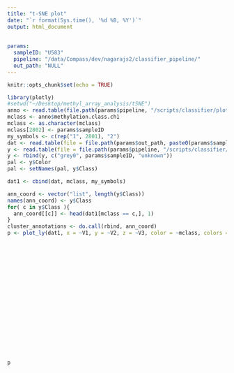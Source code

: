 ```yaml
---
title: "t-SNE plot"
date: "`r format(Sys.time(), '%d %B, %Y')`"
output: html_document
    
    
params:
  sampleID: "U583"
  pipeline: "/data/Compass/dev/nagarajs2/classifier_pipeline/"
  out_path: "NULL"
---
```


```r
knitr::opts_chunk$set(echo = TRUE)
```

```r
library(plotly)
#setwd("~/Desktop/methyl_array_analysis/tSNE")
anno <- read.table(file.path(params$pipeline, "/scripts/classifier/plotting/GSE90496_pData.txt"), header = T, sep = "\t")
mclass <- anno$methylation.class.ch1
mclass <- as.character(mclass)
mclass[2802] <- params$sampleID
my_symbols <- c(rep("1", 2801), "2")
dat <- read.table(file = file.path(params$out_path, paste0(params$sampleID, "_tSNE.txt")), header = T)
y <- read.table(file = file.path(params$pipeline, "/scripts/classifier/plotting/methylation_class_to_color_mapping.txt"), header = T, as.is = c(1,2,3), sep = "\t")
y <- rbind(y, c("grey0", params$sampleID, "unknown"))
pal <- y$Color
pal <- setNames(pal, y$Class)

dat1 <- cbind(dat, mclass, my_symbols)

ann_coord <- vector("list", length(y$Class))
names(ann_coord) <- y$Class
for( c in y$Class ){
  ann_coord[[c]] <- head(dat1[mclass == c,], 1) 
}
cluster_annotations <- do.call(rbind, ann_coord)
p <- plot_ly(dat1, x = ~V1, y = ~V2, z = ~V3, color = ~mclass, colors = pal, symbol = ~my_symbols, symbols = c("circle", "square")) %>% add_trace(type = "scatter3d", mode = "markers", marker = list(size = 4), opacity = 0.5, text = mclass, hoverinfo = "text", showlegend = FALSE) %>% add_trace(x = dat1[2802, 1], y = dat1[2802, 2], z = dat1[2802, 3], type = "scatter3d", mode = "markers", marker = list(size = 9, color = "#0000FF", symbol = "circle"), text = mclass[2802], hoverinfo = "text", showlegend = FALSE) %>% layout(scene = list(camera = list(center = list(x = 0, y = 0, z = 0), eye = list(x = 1.25, y = 1.25, z = 1.25), up = list(x = 0, y = 0, z = 1)), annotations = list(list(x = cluster_annotations[92, 1], y = cluster_annotations[92, 2], z = cluster_annotations[92, 3], text = sprintf("<b>%s</b>", cluster_annotations[92, 4]), font = list(size = 14, color = "#FFFFFF"), ax = 0, ay = -75, standoff = 1, arrowsize = 3, arrowwidth = 2, arrowhead = 3, arrowcolor = "#FF3300", bordercolor = "#FF3300", borderpad = 2, bgcolor = "#FF7F0E"), list(showarrow = F, x = cluster_annotations[1, 1], y = cluster_annotations[1, 2], z = cluster_annotations[1, 3], text = sprintf("<b>%s</b>",cluster_annotations[1, 4]), font = list(size = 11)), list(showarrow = F, x = cluster_annotations[2, 1], y = cluster_annotations[2, 2], z = cluster_annotations[2, 3], text = sprintf("<b>%s</b>", cluster_annotations[2, 4]), font = list(size = 11)), list(showarrow = F, x = cluster_annotations[3, 1], y = cluster_annotations[3, 2], z = cluster_annotations[3, 3], text = sprintf("<b>%s</b>", cluster_annotations[3, 4]), font = list(size = 11)), 
                                                                                                                                                                                                                                                                                                                                                                                                                                                                                                                                                                                                                                                                                                        list(showarrow = F, x = cluster_annotations[4, 1], y = cluster_annotations[4, 2], z = cluster_annotations[4, 3], text = sprintf("<b>%s</b>", cluster_annotations[4, 4]), font = list(size = 11)), list(showarrow = F, x = cluster_annotations[5, 1], y = cluster_annotations[5, 2], z = cluster_annotations[5, 3], text = sprintf("<b>%s</b>", cluster_annotations[5, 4]), font = list(size = 11)), list(showarrow = F, x = cluster_annotations[6, 1], y = cluster_annotations[6, 2], z = cluster_annotations[6, 3], text = sprintf("<b>%s</b>", cluster_annotations[6, 4]), font = list(size = 11)), list(showarrow = F, x = cluster_annotations[7, 1], y = cluster_annotations[7, 2], z = cluster_annotations[7, 3], text = sprintf("<b>%s</b>", cluster_annotations[7, 4]), font = list(size = 11)), list(showarrow = F, x = cluster_annotations[8, 1], y = cluster_annotations[8, 2], z = cluster_annotations[8, 3], text = sprintf("<b>%s</b>", cluster_annotations[8, 4]), font = list(size = 11)),
                                                                                                                                                                                                                                                                                                                                                                                                                                                                                                                                                                                                                                                                                                        list(showarrow = F, x = cluster_annotations[9, 1], y = cluster_annotations[9, 2], z = cluster_annotations[9, 3], text = sprintf("<b>%s</b>", cluster_annotations[9, 4]), font = list(size = 11)), list(showarrow = F, x = cluster_annotations[10, 1], y = cluster_annotations[10, 2], z = cluster_annotations[10, 3], text = sprintf("<b>%s</b>", cluster_annotations[10, 4]), font = list(size = 11)), list(showarrow = F, x = cluster_annotations[11, 1], y = cluster_annotations[11, 2], z = cluster_annotations[11, 3], text = sprintf("<b>%s</b>", cluster_annotations[11, 4]), font = list(size = 11)), list(showarrow = F, x = cluster_annotations[12, 1], y = cluster_annotations[12, 2], z = cluster_annotations[12, 3], text = sprintf("<b>%s</b>", cluster_annotations[12, 4]), font = list(size = 11)), list(showarrow = F, x = cluster_annotations[13, 1], y = cluster_annotations[13, 2], z = cluster_annotations[13, 3], text = sprintf("<b>%s</b>", cluster_annotations[13, 4]), font = list(size = 11)),
                                                                                                                                                                                                                                                                                                                                                                                                                                                                                                                                                                                                                                                                                                        list(showarrow = F, x = cluster_annotations[14, 1], y = cluster_annotations[14, 2], z = cluster_annotations[14, 3], text = sprintf("<b>%s</b>", cluster_annotations[14, 4]), font = list(size = 11)), list(showarrow = F, x = cluster_annotations[15, 1], y = cluster_annotations[15, 2], z = cluster_annotations[15, 3], text = sprintf("<b>%s</b>", cluster_annotations[15, 4]), font = list(size = 11)), list(showarrow = F, x = cluster_annotations[16, 1], y = cluster_annotations[16, 2], z = cluster_annotations[16, 3], text = sprintf("<b>%s</b>", cluster_annotations[16, 4]), font = list(size = 11)), list(showarrow = F, x = cluster_annotations[17, 1], y = cluster_annotations[17, 2], z = cluster_annotations[17, 3], text = sprintf("<b>%s</b>", cluster_annotations[17, 4]), font = list(size = 11)), list(showarrow = F, x = cluster_annotations[18, 1], y = cluster_annotations[18, 2], z = cluster_annotations[18, 3], text = sprintf("<b>%s</b>", cluster_annotations[18, 4]), font = list(size = 11)), 
                                                                                                                                                                                                                                                                                                                                                                                                                                                                                                                                                                                                                                                                                                        list(showarrow = F, x = cluster_annotations[19, 1], y = cluster_annotations[19, 2], z = cluster_annotations[19, 3], text = sprintf("<b>%s</b>", cluster_annotations[19, 4]), font = list(size = 11)), list(showarrow = F, x = cluster_annotations[20, 1], y = cluster_annotations[20, 2], z = cluster_annotations[20, 3], text = sprintf("<b>%s</b>", cluster_annotations[20, 4]), font = list(size = 11)), list(showarrow = F, x = cluster_annotations[21, 1], y = cluster_annotations[21, 2], z = cluster_annotations[21, 3], text = sprintf("<b>%s</b>", cluster_annotations[21, 4]), font = list(size = 11)), list(showarrow = F, x = cluster_annotations[22, 1], y = cluster_annotations[22, 2], z = cluster_annotations[22, 3], text = sprintf("<b>%s</b>", cluster_annotations[22, 4]), font = list(size = 11)), list(showarrow = F, x = cluster_annotations[23, 1], y = cluster_annotations[23, 2], z = cluster_annotations[23, 3], text = sprintf("<b>%s</b>", cluster_annotations[23, 4]), font = list(size = 11)),
                                                                                                                                                                                                                                                                                                                                                                                                                                                                                                                                                                                                                                                                                                        list(showarrow = F, x = cluster_annotations[24, 1], y = cluster_annotations[24, 2], z = cluster_annotations[24, 3], text = sprintf("<b>%s</b>", cluster_annotations[24, 4]), font = list(size = 11)), list(showarrow = F, x = cluster_annotations[25, 1], y = cluster_annotations[25, 2], z = cluster_annotations[25, 3], text = sprintf("<b>%s</b>", cluster_annotations[25, 4]), font = list(size = 11)), list(showarrow = F, x = cluster_annotations[26, 1], y = cluster_annotations[26, 2], z = cluster_annotations[26, 3], text = sprintf("<b>%s</b>", cluster_annotations[26, 4]), font = list(size = 11)), list(showarrow = F, x = cluster_annotations[27, 1], y = cluster_annotations[27, 2], z = cluster_annotations[27, 3], text = sprintf("<b>%s</b>", cluster_annotations[27, 4]), font = list(size = 11)), list(showarrow = F, x = cluster_annotations[28, 1], y = cluster_annotations[28, 2], z = cluster_annotations[28, 3], text = sprintf("<b>%s</b>", cluster_annotations[28, 4]), font = list(size = 11)), 
                                                                                                                                                                                                                                                                                                                                                                                                                                                                                                                                                                                                                                                                                                        list(showarrow = F, x = cluster_annotations[29, 1], y = cluster_annotations[29, 2], z = cluster_annotations[29, 3], text = sprintf("<b>%s</b>", cluster_annotations[29, 4]), font = list(size = 11)), list(showarrow = F, x = cluster_annotations[30, 1], y = cluster_annotations[30, 2], z = cluster_annotations[30, 3], text = sprintf("<b>%s</b>", cluster_annotations[30, 4]), font = list(size = 11)), list(showarrow = F, x = cluster_annotations[31, 1], y = cluster_annotations[31, 2], z = cluster_annotations[31, 3], text = sprintf("<b>%s</b>", cluster_annotations[31, 4]), font = list(size = 11)), list(showarrow = F, x = cluster_annotations[32, 1], y = cluster_annotations[32, 2], z = cluster_annotations[32, 3], text = sprintf("<b>%s</b>", cluster_annotations[32, 4]), font = list(size = 11)), list(showarrow = F, x = cluster_annotations[33, 1], y = cluster_annotations[33, 2], z = cluster_annotations[33, 3], text = sprintf("<b>%s</b>", cluster_annotations[33, 4]), font = list(size = 11)), 
                                                                                                                                                                                                                                                                                                                                                                                                                                                                                                                                                                                                                                                                                                        list(showarrow = F, x = cluster_annotations[34, 1], y = cluster_annotations[34, 2], z = cluster_annotations[34, 3], text = sprintf("<b>%s</b>", cluster_annotations[34, 4]), font = list(size = 11)), list(showarrow = F, x = cluster_annotations[35, 1], y = cluster_annotations[35, 2], z = cluster_annotations[35, 3], text = sprintf("<b>%s</b>", cluster_annotations[35, 4]), font = list(size = 11)), list(showarrow = F, x = cluster_annotations[36, 1], y = cluster_annotations[36, 2], z = cluster_annotations[36, 3], text = sprintf("<b>%s</b>", cluster_annotations[36, 4]), font = list(size = 11)), list(showarrow = F, x = cluster_annotations[37, 1], y = cluster_annotations[37, 2], z = cluster_annotations[37, 3], text = sprintf("<b>%s</b>", cluster_annotations[37, 4]), font = list(size = 11)), list(showarrow = F, x = cluster_annotations[38, 1], y = cluster_annotations[38, 2], z = cluster_annotations[38, 3], text = sprintf("<b>%s</b>", cluster_annotations[38, 4]), font = list(size = 11)), 
                                                                                                                                                                                                                                                                                                                                                                                                                                                                                                                                                                                                                                                                                                        list(showarrow = F, x = cluster_annotations[39, 1], y = cluster_annotations[39, 2], z = cluster_annotations[39, 3], text = sprintf("<b>%s</b>", cluster_annotations[39, 4]), font = list(size = 11)), list(showarrow = F, x = cluster_annotations[40, 1], y = cluster_annotations[40, 2], z = cluster_annotations[40, 3], text = sprintf("<b>%s</b>", cluster_annotations[40, 4]), font = list(size = 11)), list(showarrow = F, x = cluster_annotations[41, 1], y = cluster_annotations[41, 2], z = cluster_annotations[41, 3], text = sprintf("<b>%s</b>", cluster_annotations[41, 4]), font = list(size = 11)), list(showarrow = F, x = cluster_annotations[42, 1], y = cluster_annotations[42, 2], z = cluster_annotations[42, 3], text = sprintf("<b>%s</b>", cluster_annotations[42, 4]), font = list(size = 11)), list(showarrow = F, x = cluster_annotations[43, 1], y = cluster_annotations[43, 2], z = cluster_annotations[43, 3], text = sprintf("<b>%s</b>", cluster_annotations[43, 4]), font = list(size = 11)), 
                                                                                                                                                                                                                                                                                                                                                                                                                                                                                                                                                                                                                                                                                                        list(showarrow = F, x = cluster_annotations[44, 1], y = cluster_annotations[44, 2], z = cluster_annotations[44, 3], text = sprintf("<b>%s</b>", cluster_annotations[44, 4]), font = list(size = 11)), list(showarrow = F, x = cluster_annotations[45, 1], y = cluster_annotations[45, 2], z = cluster_annotations[45, 3], text = sprintf("<b>%s</b>", cluster_annotations[45, 4]), font = list(size = 11)), list(showarrow = F, x = cluster_annotations[46, 1], y = cluster_annotations[46, 2], z = cluster_annotations[46, 3], text = sprintf("<b>%s</b>", cluster_annotations[46, 4]), font = list(size = 11)), list(showarrow = F, x = cluster_annotations[47, 1], y = cluster_annotations[47, 2], z = cluster_annotations[47, 3], text = sprintf("<b>%s</b>", cluster_annotations[47, 4]), font = list(size = 11)), list(showarrow = F, x = cluster_annotations[48, 1], y = cluster_annotations[48, 2], z = cluster_annotations[48, 3], text = sprintf("<b>%s</b>", cluster_annotations[48, 4]), font = list(size = 11)), 
                                                                                                                                                                                                                                                                                                                                                                                                                                                                                                                                                                                                                                                                                                        list(showarrow = F, x = cluster_annotations[49, 1], y = cluster_annotations[49, 2], z = cluster_annotations[49, 3], text = sprintf("<b>%s</b>", cluster_annotations[49, 4]), font = list(size = 11)), list(showarrow = F, x = cluster_annotations[50, 1], y = cluster_annotations[50, 2], z = cluster_annotations[50, 3], text = sprintf("<b>%s</b>", cluster_annotations[50, 4]), font = list(size = 11)), list(showarrow = F, x = cluster_annotations[51, 1], y = cluster_annotations[51, 2], z = cluster_annotations[51, 3], text = sprintf("<b>%s</b>", cluster_annotations[51, 4]), font = list(size = 11)), list(showarrow = F, x = cluster_annotations[52, 1], y = cluster_annotations[52, 2], z = cluster_annotations[52, 3], text = sprintf("<b>%s</b>", cluster_annotations[52, 4]), font = list(size = 11)), list(showarrow = F, x = cluster_annotations[53, 1], y = cluster_annotations[53, 2], z = cluster_annotations[53, 3], text = sprintf("<b>%s</b>", cluster_annotations[53, 4]), font = list(size = 11)), 
                                                                                                                                                                                                                                                                                                                                                                                                                                                                                                                                                                                                                                                                                                        list(showarrow = F, x = cluster_annotations[54, 1], y = cluster_annotations[54, 2], z = cluster_annotations[54, 3], text = sprintf("<b>%s</b>", cluster_annotations[54, 4]), font = list(size = 11)), list(showarrow = F, x = cluster_annotations[55, 1], y = cluster_annotations[55, 2], z = cluster_annotations[55, 3], text = sprintf("<b>%s</b>", cluster_annotations[55, 4]), font = list(size = 11)), list(showarrow = F, x = cluster_annotations[56, 1], y = cluster_annotations[56, 2], z = cluster_annotations[56, 3], text = sprintf("<b>%s</b>", cluster_annotations[56, 4]), font = list(size = 11)), list(showarrow = F, x = cluster_annotations[57, 1], y = cluster_annotations[57, 2], z = cluster_annotations[57, 3], text = sprintf("<b>%s</b>", cluster_annotations[57, 4]), font = list(size = 11)), list(showarrow = F, x = cluster_annotations[58, 1], y = cluster_annotations[58, 2], z = cluster_annotations[58, 3], text = sprintf("<b>%s</b>", cluster_annotations[58, 4]), font = list(size = 11)), 
                                                                                                                                                                                                                                                                                                                                                                                                                                                                                                                                                                                                                                                                                                        list(showarrow = F, x = cluster_annotations[59, 1], y = cluster_annotations[59, 2], z = cluster_annotations[59, 3], text = sprintf("<b>%s</b>", cluster_annotations[59, 4]), font = list(size = 11)), list(showarrow = F, x = cluster_annotations[60, 1], y = cluster_annotations[60, 2], z = cluster_annotations[60, 3], text = sprintf("<b>%s</b>", cluster_annotations[60, 4]), font = list(size = 11)), list(showarrow = F, x = cluster_annotations[61, 1], y = cluster_annotations[61, 2], z = cluster_annotations[61, 3], text = sprintf("<b>%s</b>", cluster_annotations[61, 4]), font = list(size = 11)), list(showarrow = F, x = cluster_annotations[62, 1], y = cluster_annotations[62, 2], z = cluster_annotations[62, 3], text = sprintf("<b>%s</b>", cluster_annotations[62, 4]), font = list(size = 11)), list(showarrow = F, x = cluster_annotations[63, 1], y = cluster_annotations[63, 2], z = cluster_annotations[63, 3], text = sprintf("<b>%s</b>", cluster_annotations[63, 4]), font = list(size = 11)), 
                                                                                                                                                                                                                                                                                                                                                                                                                                                                                                                                                                                                                                                                                                        list(showarrow = F, x = cluster_annotations[64, 1], y = cluster_annotations[64, 2], z = cluster_annotations[64, 3], text = sprintf("<b>%s</b>", cluster_annotations[64, 4]), font = list(size = 11)), list(showarrow = F, x = cluster_annotations[65, 1], y = cluster_annotations[65, 2], z = cluster_annotations[65, 3], text = sprintf("<b>%s</b>", cluster_annotations[65, 4]), font = list(size = 11)), list(showarrow = F, x = cluster_annotations[66, 1], y = cluster_annotations[66, 2], z = cluster_annotations[66, 3], text = sprintf("<b>%s</b>", cluster_annotations[66, 4]), font = list(size = 11)), list(showarrow = F, x = cluster_annotations[67, 1], y = cluster_annotations[67, 2], z = cluster_annotations[67, 3], text = sprintf("<b>%s</b>", cluster_annotations[67, 4]), font = list(size = 11)), list(showarrow = F, x = cluster_annotations[68, 1], y = cluster_annotations[68, 2], z = cluster_annotations[68, 3], text = sprintf("<b>%s</b>", cluster_annotations[68, 4]), font = list(size = 11)), 
                                                                                                                                                                                                                                                                                                                                                                                                                                                                                                                                                                                                                                                                                                        list(showarrow = F, x = cluster_annotations[69, 1], y = cluster_annotations[69, 2], z = cluster_annotations[69, 3], text = sprintf("<b>%s</b>", cluster_annotations[69, 4]), font = list(size = 11)), list(showarrow = F, x = cluster_annotations[70, 1], y = cluster_annotations[70, 2], z = cluster_annotations[70, 3], text = sprintf("<b>%s</b>", cluster_annotations[70, 4]), font = list(size = 11)), list(showarrow = F, x = cluster_annotations[71, 1], y = cluster_annotations[71, 2], z = cluster_annotations[71, 3], text = sprintf("<b>%s</b>", cluster_annotations[71, 4]), font = list(size = 11)), list(showarrow = F, x = cluster_annotations[72, 1], y = cluster_annotations[72, 2], z = cluster_annotations[72, 3], text = sprintf("<b>%s</b>", cluster_annotations[72, 4]), font = list(size = 11)), list(showarrow = F, x = cluster_annotations[73, 1], y = cluster_annotations[73, 2], z = cluster_annotations[73, 3], text = sprintf("<b>%s</b>", cluster_annotations[73, 4]), font = list(size = 11)), 
                                                                                                                                                                                                                                                                                                                                                                                                                                                                                                                                                                                                                                                                                                        list(showarrow = F, x = cluster_annotations[74, 1], y = cluster_annotations[74, 2], z = cluster_annotations[74, 3], text = sprintf("<b>%s</b>", cluster_annotations[74, 4]), font = list(size = 11)), list(showarrow = F, x = cluster_annotations[75, 1], y = cluster_annotations[75, 2], z = cluster_annotations[75, 3], text = sprintf("<b>%s</b>", cluster_annotations[75, 4]), font = list(size = 11)), list(showarrow = F, x = cluster_annotations[76, 1], y = cluster_annotations[76, 2], z = cluster_annotations[76, 3], text = sprintf("<b>%s</b>", cluster_annotations[76, 4]), font = list(size = 11)), list(showarrow = F, x = cluster_annotations[77, 1], y = cluster_annotations[77, 2], z = cluster_annotations[77, 3], text = sprintf("<b>%s</b>", cluster_annotations[77, 4]), font = list(size = 11)), list(showarrow = F, x = cluster_annotations[78, 1], y = cluster_annotations[78, 2], z = cluster_annotations[78, 3], text = sprintf("<b>%s</b>", cluster_annotations[78, 4]), font = list(size = 11)), 
                                                                                                                                                                                                                                                                                                                                                                                                                                                                                                                                                                                                                                                                                                        list(showarrow = F, x = cluster_annotations[79, 1], y = cluster_annotations[79, 2], z = cluster_annotations[79, 3], text = sprintf("<b>%s</b>", cluster_annotations[79, 4]), font = list(size = 11)), list(showarrow = F, x = cluster_annotations[80, 1], y = cluster_annotations[80, 2], z = cluster_annotations[80, 3], text = sprintf("<b>%s</b>", cluster_annotations[80, 4]), font = list(size = 11)), list(showarrow = F, x = cluster_annotations[81, 1], y = cluster_annotations[81, 2], z = cluster_annotations[81, 3], text = sprintf("<b>%s</b>", cluster_annotations[81, 4]), font = list(size = 11)), list(showarrow = F, x = cluster_annotations[82, 1], y = cluster_annotations[82, 2], z = cluster_annotations[82, 3], text = sprintf("<b>%s</b>", cluster_annotations[82, 4]), font = list(size = 11)), list(showarrow = F, x = cluster_annotations[83, 1], y = cluster_annotations[83, 2], z = cluster_annotations[83, 3], text = sprintf("<b>%s</b>", cluster_annotations[83, 4]), font = list(size = 11)), 
                                                                                                                                                                                                                                                                                                                                                                                                                                                                                                                                                                                                                                                                                                        list(showarrow = F, x = cluster_annotations[84, 1], y = cluster_annotations[84, 2], z = cluster_annotations[84, 3], text = sprintf("<b>%s</b>", cluster_annotations[84, 4]), font = list(size = 11)), list(showarrow = F, x = cluster_annotations[85, 1], y = cluster_annotations[85, 2], z = cluster_annotations[85, 3], text = sprintf("<b>%s</b>", cluster_annotations[85, 4]), font = list(size = 11)), list(showarrow = F, x = cluster_annotations[86, 1], y = cluster_annotations[86, 2], z = cluster_annotations[86, 3], text = sprintf("<b>%s</b>", cluster_annotations[86, 4]), font = list(size = 11)), list(showarrow = F, x = cluster_annotations[87, 1], y = cluster_annotations[87, 2], z = cluster_annotations[87, 3], text = sprintf("<b>%s</b>", cluster_annotations[87, 4]), font = list(size = 11)), list(showarrow = F, x = cluster_annotations[88, 1], y = cluster_annotations[88, 2], z = cluster_annotations[88, 3], text = sprintf("<b>%s</b>", cluster_annotations[88, 4]), font = list(size = 11)), 
                                                                                                                                                                                                                                                                                                                                                                                                                                                                                                                                                                                                                                                                                                        list(showarrow = F, x = cluster_annotations[89, 1], y = cluster_annotations[89, 2], z = cluster_annotations[89, 3], text = sprintf("<b>%s</b>", cluster_annotations[89, 4]), font = list(size = 11)), list(showarrow = F, x = cluster_annotations[90, 1], y = cluster_annotations[90, 2], z = cluster_annotations[90, 3], text = sprintf("<b>%s</b>", cluster_annotations[90, 4]), font = list(size = 11)), list(showarrow = F, x = cluster_annotations[91, 1], y = cluster_annotations[91, 2], z = cluster_annotations[91, 3], text = sprintf("<b>%s</b>", cluster_annotations[91, 4]), font = list(size = 11)))))

p
```
